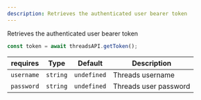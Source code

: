 ```yaml
---
description: Retrieves the authenticated user bearer token
---
```


Retrieves the authenticated user bearer token

```typescript
const token = await threadsAPI.getToken();
```

| **requires** | **Type** | **Default** | **Description**       |
| ------------ | -------- | ----------- | --------------------- |
| `username`   | `string` | `undefined` | Threads username      |
| `password`   | `string` | `undefined` | Threads user password |
